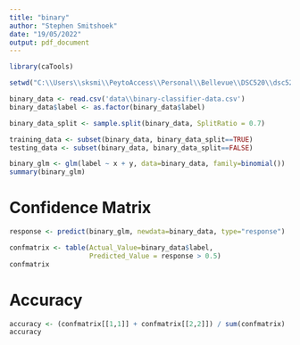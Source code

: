 ```yaml
---
title: "binary"
author: "Stephen Smitshoek"
date: "19/05/2022"
output: pdf_document
---
```


```r
library(caTools)
```

```r
setwd("C:\\Users\\sksmi\\PeytoAccess\\Personal\\Bellevue\\DSC520\\dsc520")

binary_data <- read.csv('data\\binary-classifier-data.csv')
binary_data$label <- as.factor(binary_data$label)
```

```r
binary_data_split <- sample.split(binary_data, SplitRatio = 0.7)

training_data <- subset(binary_data, binary_data_split==TRUE)
testing_data <- subset(binary_data, binary_data_split==FALSE)
```

```r
binary_glm <- glm(label ~ x + y, data=binary_data, family=binomial())
summary(binary_glm)
```

# Confidence Matrix
```r
response <- predict(binary_glm, newdata=binary_data, type="response")

confmatrix <- table(Actual_Value=binary_data$label, 
                    Predicted_Value = response > 0.5)
confmatrix
```

# Accuracy
```r
accuracy <- (confmatrix[[1,1]] + confmatrix[[2,2]]) / sum(confmatrix)
accuracy
```